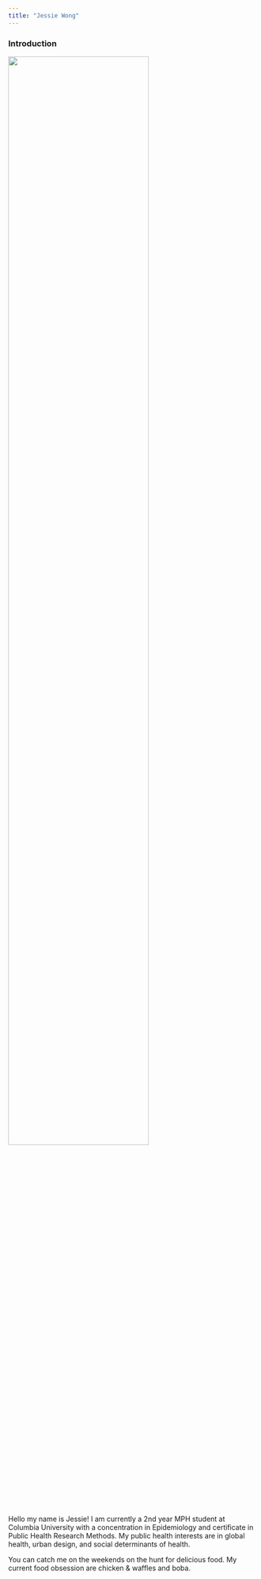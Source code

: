 ```yaml
---
title: "Jessie Wong"
---
```


### Introduction

<img src="images/photo1.jpg" style="width:75%">

Hello my name is Jessie! I am currently a 2nd year MPH student at Columbia University with a concentration in Epidemiology and certificate in Public Health Research Methods. My public health interests are in global health, urban design, and social determinants of health.

You can catch me on the weekends on the hunt for delicious food. My current food obsession are chicken & waffles and boba.
